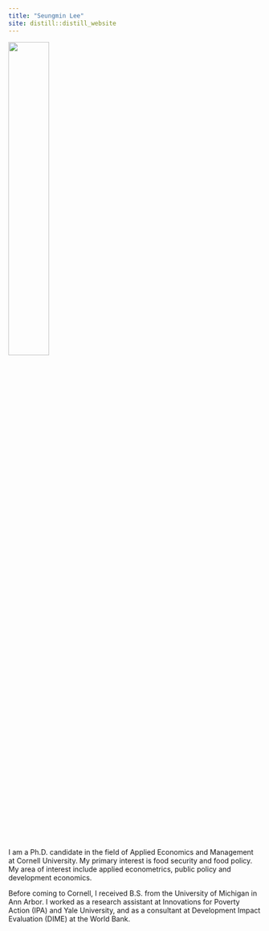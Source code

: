 ```yaml
---
title: "Seungmin Lee"
site: distill::distill_website
---
```


<left>
<img src="images/seungmin.jpg" style="width:40%;" >
</left>

<p>&nbsp;</p>  


I am a Ph.D. candidate in the field of Applied Economics and Management at Cornell University. My primary interest is food security and food policy. My area of interest include applied econometrics, public policy and development economics.

Before coming to Cornell, I received B.S. from the University of Michigan in Ann Arbor. I worked as a research assistant at Innovations for Poverty Action (IPA) and Yale University, and as a consultant at Development Impact Evaluation (DIME) at the World Bank.